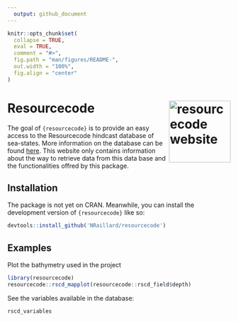 ```yaml
---
  output: github_document
---
```


  <!-- README.md is generated from README.Rmd. Please edit that file -->

```r
knitr::opts_chunk$set(
  collapse = TRUE,
  eval = TRUE,
  comment = "#>",
  fig.path = "man/figures/README-",
  out.width = "100%",
  fig.align = "center"
)
```

# Resource**code** <a href="https://nraillard.github.io/resourcecode/"><img src="man/figures/logo.png" align="right" height="139" alt="resourcecode website" /></a>

<!-- badges: start -->
  <!-- badges: end -->

The goal of `{resourcecode}` is to provide an easy access to the Resourcecode hindcast database of sea-states. More information on the database can be found [here](https://resourcecode.ifremer.fr). This website only contains information about the way to retrieve data from this data base and the functionalities offred by this package.

## Installation

The package is not yet on CRAN. Meanwhile, you can install the development version of `{resourcecode}` like so:

```r
devtools::install_github('NRaillard/resourcecode')
```

## Examples

Plot the bathymetry used in the project

```r
library(resourcecode)
resourcecode::rscd_mapplot(resourcecode::rscd_field$depth)
```


See the variables available in the database:
```r
rscd_variables
```


